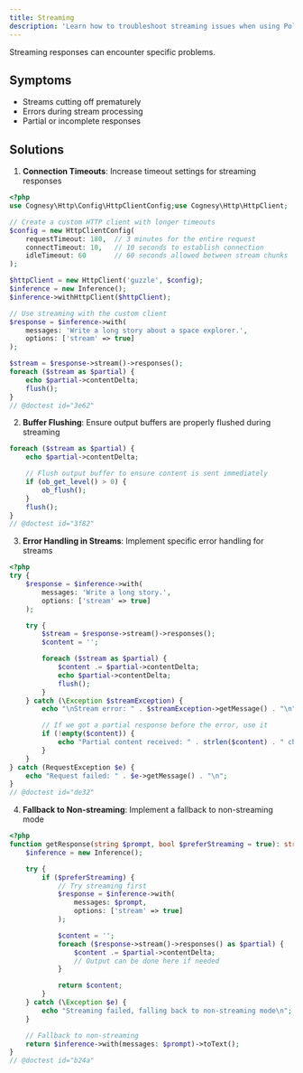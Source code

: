 ```yaml
---
title: Streaming
description: 'Learn how to troubleshoot streaming issues when using Polyglot.'
---
```


Streaming responses can encounter specific problems.

## Symptoms

- Streams cutting off prematurely
- Errors during stream processing
- Partial or incomplete responses

## Solutions

1. **Connection Timeouts**: Increase timeout settings for streaming responses

```php
<?php
use Cognesy\Http\Config\HttpClientConfig;use Cognesy\Http\HttpClient;

// Create a custom HTTP client with longer timeouts
$config = new HttpClientConfig(
    requestTimeout: 180,  // 3 minutes for the entire request
    connectTimeout: 10,   // 10 seconds to establish connection
    idleTimeout: 60       // 60 seconds allowed between stream chunks
);

$httpClient = new HttpClient('guzzle', $config);
$inference = new Inference();
$inference->withHttpClient($httpClient);

// Use streaming with the custom client
$response = $inference->with(
    messages: 'Write a long story about a space explorer.',
    options: ['stream' => true]
);

$stream = $response->stream()->responses();
foreach ($stream as $partial) {
    echo $partial->contentDelta;
    flush();
}
// @doctest id="3e62"
```

2. **Buffer Flushing**: Ensure output buffers are properly flushed during streaming
```php
foreach ($stream as $partial) {
    echo $partial->contentDelta;

    // Flush output buffer to ensure content is sent immediately
    if (ob_get_level() > 0) {
        ob_flush();
    }
    flush();
}
// @doctest id="3f82"
```

3. **Error Handling in Streams**: Implement specific error handling for streams
```php
<?php
try {
    $response = $inference->with(
        messages: 'Write a long story.',
        options: ['stream' => true]
    );

    try {
        $stream = $response->stream()->responses();
        $content = '';

        foreach ($stream as $partial) {
            $content .= $partial->contentDelta;
            echo $partial->contentDelta;
            flush();
        }
    } catch (\Exception $streamException) {
        echo "\nStream error: " . $streamException->getMessage() . "\n";

        // If we got a partial response before the error, use it
        if (!empty($content)) {
            echo "Partial content received: " . strlen($content) . " characters\n";
        }
    }
} catch (RequestException $e) {
    echo "Request failed: " . $e->getMessage() . "\n";
}
// @doctest id="de32"
```

4. **Fallback to Non-streaming**: Implement a fallback to non-streaming mode
```php
<?php
function getResponse(string $prompt, bool $preferStreaming = true): string {
    $inference = new Inference();

    try {
        if ($preferStreaming) {
            // Try streaming first
            $response = $inference->with(
                messages: $prompt,
                options: ['stream' => true]
            );

            $content = '';
            foreach ($response->stream()->responses() as $partial) {
                $content .= $partial->contentDelta;
                // Output can be done here if needed
            }

            return $content;
        }
    } catch (\Exception $e) {
        echo "Streaming failed, falling back to non-streaming mode\n";
    }

    // Fallback to non-streaming
    return $inference->with(messages: $prompt)->toText();
}
// @doctest id="b24a"
```
